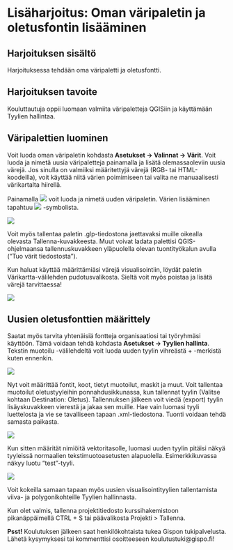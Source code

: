 # Lisäharjoitus: Oman väripaletin ja oletusfontin lisääminen

## Harjoituksen sisältö
Harjoituksessa tehdään oma väripaletti ja oletusfontti.

## Harjoituksen tavoite
Kouluttautuja oppii luomaan valmiita väripaletteja QGISiin ja käyttämään Tyylien hallintaa.

## Väripalettien luominen

Voit luoda oman väripaletin kohdasta **Asetukset -> Valinnat -> Värit**. Voit luoda ja nimetä uusia väripaletteja painamalla  ja lisätä olemassaoleviin uusia värejä. Jos sinulla on valmiiksi määritettyjä värejä (RGB- tai HTML-koodeilla), voit käyttää niitä värien poimimiseen tai valita ne manuaalisesti värikartalta hiirellä.

Painamalla ![](img/harjoitus6/img1.png) voit luoda ja nimetä uuden väripaletin. Värien lisääminen tapahtuu ![](img/harjoitus6/img2.png) -symbolista.
 
![](img/harjoitus6/paletti.png)
 
Voit myös tallentaa paletin .glp-tiedostona jaettavaksi muille oikealla olevasta Tallenna-kuvakkeesta. Muut voivat ladata palettisi QGIS-ohjelmaansa tallennuskuvakkeen yläpuolella olevan tuontityökalun avulla ("Tuo värit tiedostosta").
 
Kun haluat käyttää määrittämiäsi värejä visualisointiin, löydät paletin Värikartta-välilehden pudotusvalikosta. Sieltä voit myös poistaa ja lisätä värejä tarvittaessa!

![](img/harjoitus6/paletin-haku.png)
  
## Uusien oletusfonttien määrittely

Saatat myös tarvita yhtenäisiä fontteja organisaatiosi tai työryhmäsi käyttöön. Tämä voidaan tehdä kohdasta **Asetukset -> Tyylien hallinta**. Tekstin muotoilu -välilehdeltä voit luoda uuden tyylin vihreästä + -merkistä kuten ennenkin.
 
![](img/harjoitus6/tyylienhallinta.png)

Nyt voit määrittää fontit, koot, tietyt muotoilut, maskit ja muut. Voit tallentaa muotoilut oletustyyleihin ponnahdusikkunassa, kun tallennat tyylin (Valitse kohtaan Destination: Oletus). Tallennuksen jälkeen voit viedä (export) tyylin lisäyskuvakkeen vierestä ja jakaa sen muille. Hae vain luomasi tyyli luettelosta ja vie se tavalliseen tapaan .xml-tiedostona. Tuonti voidaan tehdä samasta paikasta.

![](img/harjoitus6/tekstinmuotoilu.png)
 
Kun sitten määrität nimiöitä vektoritasolle, luomasi uuden tyylin pitäisi näkyä tyyleissä normaalien tekstimuotoasetusten alapuolella. Esimerkkikuvassa näkyy luotu "test"-tyyli.
 
![](img/harjoitus6/testtyyli.png)
 
 
Voit kokeilla samaan tapaan myös uusien visualisointityylien tallentamista viiva- ja polygonikohteille Tyylien hallinnasta.

Kun olet valmis, tallenna projektitiedosto kurssihakemistoon pikanäppäimellä CTRL + S tai päävalikosta Projekti > Tallenna.

::: hint-box
**Psst!** Koulutuksen jälkeen saat henkilökohtaista tukea Gispon tukipalvelusta. Lähetä kysymyksesi tai kommenttisi osoitteeseen koulutustuki@gispo.fi!
:::
